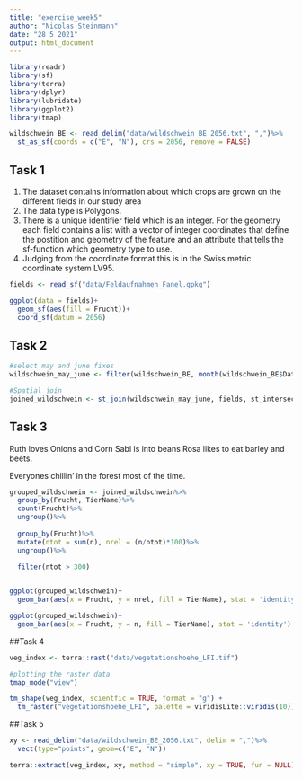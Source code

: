 ```yaml
---
title: "exercise_week5"
author: "Nicolas Steinmann"
date: "28 5 2021"
output: html_document
---
```


```r
library(readr)
library(sf)
library(terra)
library(dplyr)
library(lubridate)
library(ggplot2)
library(tmap)

wildschwein_BE <- read_delim("data/wildschwein_BE_2056.txt", ",")%>%
  st_as_sf(coords = c("E", "N"), crs = 2056, remove = FALSE)
```

## Task 1

1) The dataset contains information about which crops are grown on the different fields in our study area
2) The data type is Polygons.
3) There is a unique identifier field which is an integer. For the geometry each field contains a list with a vector of integer coordinates that define the postition and geometry of the feature and an attribute that tells the sf-function which geometry type to use.
4) Judging from the coordinate format this is in the Swiss metric coordinate system LV95.

```r
fields <- read_sf("data/Feldaufnahmen_Fanel.gpkg")

ggplot(data = fields)+
  geom_sf(aes(fill = Frucht))+
  coord_sf(datum = 2056)
```

## Task 2

```r
#select may and june fixes
wildschwein_may_june <- filter(wildschwein_BE, month(wildschwein_BE$DatetimeUTC) == 5 | month(wildschwein_BE$DatetimeUTC) == 6)

#Spatial join
joined_wildschwein <- st_join(wildschwein_may_june, fields, st_intersects)

```

## Task 3


Ruth loves Onions and Corn
Sabi is into beans
Rosa likes to eat barley and beets.

Everyones chillin' in the forest most of the time.
```r

grouped_wildschwein <- joined_wildschwein%>%
  group_by(Frucht, TierName)%>%
  count(Frucht)%>%
  ungroup()%>%
  
  group_by(Frucht)%>%
  mutate(ntot = sum(n), nrel = (n/ntot)*100)%>%
  ungroup()%>%
  
  filter(ntot > 300)


ggplot(grouped_wildschwein)+
  geom_bar(aes(x = Frucht, y = nrel, fill = TierName), stat = 'identity')

ggplot(grouped_wildschwein)+
  geom_bar(aes(x = Frucht, y = n, fill = TierName), stat = 'identity')

```
##Task 4

```r
veg_index <- terra::rast("data/vegetationshoehe_LFI.tif")

#plotting the raster data
tmap_mode("view")

tm_shape(veg_index, scientfic = TRUE, format = "g") +
  tm_raster("vegetationshoehe_LFI", palette = viridisLite::viridis(10))

```
##Task 5
```r
xy <- read_delim("data/wildschwein_BE_2056.txt", delim = ",")%>%
  vect(type="points", geom=c("E", "N"))

terra::extract(veg_index, xy, method = "simple", xy = TRUE, fun = NULL)
```